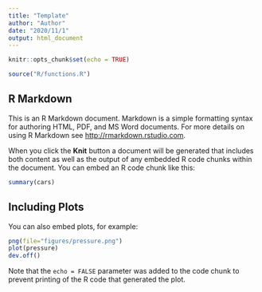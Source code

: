 ```yaml
---
title: "Template"
author: "Author"
date: "2020/11/1"
output: html_document
---
```


```r
knitr::opts_chunk$set(echo = TRUE)
```




```r
source("R/functions.R")
```

## R Markdown

This is an R Markdown document. Markdown is a simple formatting syntax for authoring HTML, PDF, and MS Word documents. For more details on using R Markdown see <http://rmarkdown.rstudio.com>.

When you click the **Knit** button a document will be generated that includes both content as well as the output of any embedded R code chunks within the document. You can embed an R code chunk like this:

```r
summary(cars)
```

## Including Plots

You can also embed plots, for example:

```r
png(file="figures/pressure.png")
plot(pressure)
dev.off()
```

Note that the `echo = FALSE` parameter was added to the code chunk to prevent printing of the R code that generated the plot.
